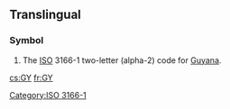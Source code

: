 {{also|gy|Gy|.gy}}
==Translingual==
===Symbol===
{{infl|mul|symbol}}
# The [[ISO]] 3166-1 two-letter (alpha-2) code for [[Guyana]].

[[Category:ISO 3166-1]]

[[cs:GY]]
[[fr:GY]]